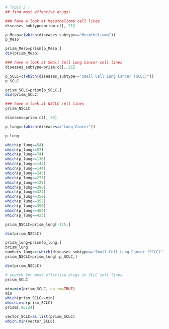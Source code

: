 ```r
# Topic 2 !
## find most effective drugs!

### have a look at Mesothelioma cell lines
diseases_subtype=prism.cl[, 21]

p_Meso=c(which(diseases_subtype=="Mesothelioma"))
p_Meso

prism_Meso=prism[p_Meso,]
dim(prism_Meso)
```


```r
### have a look at Small Cell Lung Cancer cell lines
diseases_subtype=prism.cl[, 21]

p_SCLC=c(which(diseases_subtype=="Small Cell Lung Cancer (SCLC)"))
p_SCLC

prism_SCLC=prism[p_SCLC,]
dim(prism_SCLC)

```

```r
### have a look at NSCLC cell lines
prism_NSCLC
```


```r
diseases=prism.cl[, 20]

p_lung=c(which(diseases=="Lung Cancer"))

p_lung

which(p_lung==54)
which(p_lung==57)
which(p_lung==74)
which(p_lung==136)
which(p_lung==142)
which(p_lung==144)
which(p_lung==243)
which(p_lung==273)
which(p_lung==125)
which(p_lung==286)
which(p_lung==324)
which(p_lung==350)
which(p_lung==352)
which(p_lung==390)
which(p_lung==404)
which(p_lung==425)
```


```r
prism_NSCLC=prism_lung[-125,]

dim(prism_NSCLC)
```


```r
prism_lung=prism[p_lung,]
prism_lung
numbers_lung=c(which(diseases_subtype=="Small Cell Lung Cancer (SCLC)"))
prism_NSCLC=prism_lung[-p_SCLC,]

dim(prism_NSCLC)
```
#############################################
```r
# search for most effective drugs in SCLC cell lines
prism_SCLC
```


```r
min=min(prism_SCLC, na.rm=TRUE)
min
which(prism_SCLC==min)
which.min(prism_SCLC)
prism[,86134]
```


```r
vector_SCLC=as.list(prism_SCLC)
which.min(vector_SCLC)
```


```r

```

